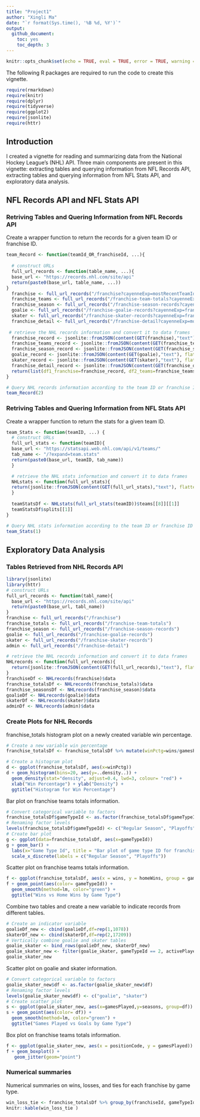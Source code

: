 ```yaml
---
title: "Project1"
author: "Xingli Ma"
date: "`r format(Sys.time(), '%B %d, %Y')`"
output:
  github_document:
    toc: yes
    toc_depth: 3
---       
```


```r
knitr::opts_chunk$set(echo = TRUE, eval = TRUE, error = TRUE, warning = FALSE, message = FALSE, cache = TRUE)
```         

The following R packages are required to run the code to create this vignette.    

```r
require(rmarkdown)
require(knitr)
require(dplyr)
require(tidyverse)
require(ggplot2)
require(jsonlite)
require(httr)
```             

## Introduction

I created a vignette for reading and summarizing data from the National Hockey League’s
(NHL) API. Three main components are present in this vignette: extracting tables and querying information from NFL Records API, extracting tables and querying information from NFL Stats API, and exploratory data analysis.

## NFL Records API and NFL Stats API 

### Retriving Tables and Quering Information from NFL Records API   

Create a wrapper function to return the records for a given team ID or franchise ID.    

```r
team_Record <- function(teamId_OR_franchiseId, ...){
  
  # construct URLs
  full_url_records <- function(table_name, ...){
  base_url <- "https://records.nhl.com/site/api"
  return(paste0(base_url, table_name, ...))
}
  franchise <- full_url_records("/franchise?cayenneExp=mostRecentTeamId=", teamId_OR_franchiseId)
  franchise_teams <- full_url_records("/franchise-team-totals?cayenneExp=teamId=", teamId_OR_franchiseId)
  franchise_season <- full_url_records("/franchise-season-records?cayenneExp=franchiseId=", teamId_OR_franchiseId)
  goalie <- full_url_records("/franchise-goalie-records?cayenneExp=franchiseId=", teamId_OR_franchiseId)
  skater <- full_url_records("/franchise-skater-records?cayenneExp=franchiseId=", teamId_OR_franchiseId)
  franchise_detail <- full_url_records("/franchise-detail?cayenneExp=mostRecentTeamId=", teamId_OR_franchiseId)
  
 # retrieve the NHL records information and convert it to data frames  
  franchise_record <- jsonlite::fromJSON(content(GET(franchise),"text"),       flatten=TRUE)$data
  franchise_teams_record <- jsonlite::fromJSON(content(GET(franchise_teams),"text"), flatten=TRUE)$data
  franchise_season_record <- jsonlite::fromJSON(content(GET(franchise_season),"text"), flatten=TRUE)$data
  goalie_record <- jsonlite::fromJSON(content(GET(goalie),"text"), flatten=TRUE)$data
  skater_record <- jsonlite::fromJSON(content(GET(skater),"text"), flatten=TRUE)$data
  franchise_detail_record <- jsonlite::fromJSON(content(GET(franchise_detail),"text"), flatten=TRUE)$data 
  return(list(df1_franchise=franchise_record, df2_teams=franchise_teams_record,   df3_season=franchise_season_record, df4_goalie=goalie_record, df5_skater=skater_record, df6_adminDetail=franchise_detail_record))
}

# Query NHL records information according to the team ID or franchise ID given by a user
team_Record(2)
```  


### Retriving Tables and Quering Information from NFL Stats API   

Create a wrapper function to return the stats for a given team ID.   

```r
team_Stats <- function(teamID, ...) {
  # construct URLs
  full_url_stats <- function(teamID){
  base_url <- "https://statsapi.web.nhl.com/api/v1/teams/"
  tab_name <- "/?expand=team.stats"
  return(paste0(base_url, teamID, tab_name))
  }

  # retrieve the NHL stats information and convert it to data frames
  NHLstats <- function(full_url_stats){
  return(jsonlite::fromJSON(content(GET(full_url_stats),"text"), flatten=TRUE))
  }
  
  teamStatsDf <- NHLstats(full_url_stats(teamID))$teams[[8]][[1]]
  teamStatsDf$splits[[1]]
}

# Query NHL stats information according to the team ID or franchise ID given by a user
team_Stats(1)
```

## Exploratory Data Analysis   

### Tables Retrieved from NHL Records API   

```r
library(jsonlite)
library(httr)
# construct URLs
full_url_records <- function(tabl_name){
  base_url <- "https://records.nhl.com/site/api"
  return(paste0(base_url, tabl_name))
}
franchise <- full_url_records("/franchise")
franchise_totals <- full_url_records("/franchise-team-totals")
franchise_season <- full_url_records("/franchise-season-records")
goalie <- full_url_records("/franchise-goalie-records")
skater <- full_url_records("/franchise-skater-records")
admin <- full_url_records("/franchise-detail")

# retrieve the NHL records information and convert it to data frames
NHLrecords <- function(full_url_records){
  return(jsonlite::fromJSON(content(GET(full_url_records),"text"), flatten=TRUE))
}
franchiseDf <- NHLrecords(franchise)$data
franchise_totalsDf <- NHLrecords(franchise_totals)$data
franchise_seasonsDf <- NHLrecords(franchise_season)$data
goalieDf <- NHLrecords(goalie)$data
skaterDf <- NHLrecords(skater)$data
adminDf <- NHLrecords(admin)$data
```   


### Create Plots for NHL Records 

franchise_totals histogram plot on a newly created variable win percentage.

```r
# Create a new variable win percentage 
franchise_totalsDf <- franchise_totalsDf %>% mutate(winPctg=wins/gamesPlayed)

# Create a histogram plot
d <- ggplot(franchise_totalsDf, aes(x=winPctg))
d + geom_histogram(bins=20, aes(y=..density..)) + 
  geom_density(stat="density", adjust=0.4, lwd=3, colour= "red") +
  xlab("Win Percentage") + ylab("Density") +
  ggtitle("Histogram for Win Percentage")
```   

 
Bar plot on franchise teams totals information.

```r
# Convert categorical variable to factors
franchise_totalsDf$gameTypeId <- as.factor(franchise_totalsDf$gameTypeId)
# Renaming factor levels
levels(franchise_totalsDf$gameTypeId) <- c("Regular Season", "Playoffs")
# Create bar plot
g <- ggplot(data=franchise_totalsDf, aes(x=gameTypeId))
g + geom_bar() +
  labs(x="Game Type Id", title = "Bar plot of game type ID for franchise teams") +
  scale_x_discrete(labels = c("Regular Season", "Playoffs"))
```    

Scatter plot on franchise teams totals information.     

```r
f <- ggplot(franchise_totalsDf, aes(x = wins, y = homeWins, group = gameTypeId))
f + geom_point(aes(color= gameTypeId)) +
  geom_smooth(method=lm, color="green") +
  ggtitle("Wins vs Home Wins by Game Type")
```   


Combine two tables and create a new variable to indicate records from different tables.

```r
# Create an indicator variable
goalieDf_new <- cbind(goalieDf,df=rep(1,1078))
skaterDf_new <- cbind(skaterDf,df=rep(2,17209))
# Vertically combine goalie and skater tables 
goalie_skater <- bind_rows(goalieDf_new, skaterDf_new)
goalie_skater_new <- filter(goalie_skater, gameTypeId == 2, activePlayer == TRUE)
goalie_skater_new
```   





Scatter plot on goalie and skater information.

```r
# Convert categorical variable to factors
goalie_skater_new$df <- as.factor(goalie_skater_new$df)
# Renaming factor levels
levels(goalie_skater_new$df) <- c("goalie", "skater")
# Create scatter plot
s <- ggplot(goalie_skater_new, aes(x=gamesPlayed,y=seasons, group=df))
s + geom_point(aes(color= df)) +
  geom_smooth(method=lm, color="green") +
  ggtitle("Games Played vs Goals by Game Type")
```  

Box plot on franchise teams totals information.     

```r
f <- ggplot(goalie_skater_new, aes(x = positionCode, y = gamesPlayed))
f + geom_boxplot() +
   geom_jitter(geom="point")
```    


### Numerical summaries   

Numerical summaries on wins, losses, and ties for each franchise by game type.

```r
win_loss_tie <- franchise_totalsDf %>% group_by(franchiseId, gameTypeId) %>% summarise(win.avg=round(mean(wins),2), loss.avg=round(mean(losses),2), tie.avg=round(mean(ties),2), wl_ratio=round(wins/losses),2)
knitr::kable(win_loss_tie )
```

  














